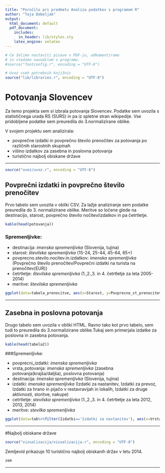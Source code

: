 ```yaml
---
title: "Poročilo pri predmetu Analiza podatkov s programom R"
author: "Taja Debeljak"
output:
  html_document: default
  pdf_document:
    includes:
      in_header: lib/styles.sty
    latex_engine: xelatex
---
```


```r
# Če želimo nastaviti pisave v PDF-ju, odkomentiramo
# in sledimo navodilom v programu.
#source("fontconfig.r", encoding = "UTF-8")

# Uvoz vseh potrebnih knjižnic
source("lib/libraries.r", encoding = "UTF-8")
```

# Potovanja Slovencev

Za temo projekta sem si izbrala potovanja Slovencev. Podatke sem uvozila s statističnega urada RS (SURS) in pa iz spletne stran wikipedije. Vse pridobljene podatke sem preuredila do 3.normalizirane oblike. 

V svojem projektu sem analizirala:

* povprečne izdatki in povprečno število prenočitev za potovanja po različnih starostnih skupinah
* višino izdatkov za zasebna in poslovna potovanja
* turistično najbolj obiskane države

***


```r
source("uvoz/uvoz.r", encoding = "UTF-8")
```

## Povprečni izdatki in povprečno število prenočitev

Prvo tabelo sem uvozila v obliki CSV. Za lažje analiziranje sem podatke preuredila do 3. normalizirane oblike. Meritve so ločene glede na destinacijo, starost, povprečno število nočitev/izdatkov in pa četrtletje. 

```r
kable(head(potovanja))
```


### Spremenljivke:


* destinacija: _imenska spremenljivka_ (Slovenija, tujina)
* starost: _številska spremenljivka_ (15-24, 25-44, 45-64, 65+)
* povprecno.stevilo.nocitev.in.izdatkov: _imenska spremenljivka_ (Povprečno število prenočitev/Povprečni izdatki na turista na prenočitev(EUR))
* četrtletje: _številska spremenljivka_ (1.,2.,3. in 4. četrtletje za leta 2005-2014)
* meritve: _številska spremenljivka_



```r
ggplot(data=tabela_prenocitve, aes(x=Starost, y=Povprecno_st_prenocitev_tujina)) + geom_bar(stat="identity",fill="indianred",size=1)
```

***

## Zasebna in poslovna potovanja

Drugo tabelo sem uvozila v obliki HTML. Ravno tako kot prvo tabelo, sem tudi to preuredila do 3.normalizirane oblike.Tukaj sem primerjala izdatke za poslovna in zasebna potovanja.


```r
kable(head(tabela2))
```

###Spremenljivke:

* povprecni_izdatki: _imenska spremenljivka_
* vrsta_potovanja: _imenska spremenljivka_ (zasebna potovanja(krajša/daljša), poslovna potovanja)
* destinacija: _imenska spremenljivka_ (Slovenija, tujina)
* izdatki: _imenska spremenljivka_ (Izdatki za nastanitev, Izdatki za prevoz, Izdatki za hrano in pijačo v restavravijah in lokalih, Izdatki za druge aktivnosti, storitve, nakupe)
* cetrtletje: _stevilska spremenljivka_ (1.,2.,3. in 4. četrtletje za leta 2012, 2013, 2014)
* meritve: _stevilka spremenljivka_

```r
ggplot(data=tab%>%filter(Izdatki=='Izdatki za nastanitev'), aes(x=Vrsta_potovanja, y=`Meritve`, fill=Destinacija)) + geom_bar(stat = "identity", position = "dodge")
```

***

#Najbolj obiskane države

```r
source("vizualizacija/vizualizacija.r", encoding = "UTF-8")
```


Zemljevid prikazuje 10 turistično najbolj obiskanih držav v letu 2014.

```r
zem
```



***

